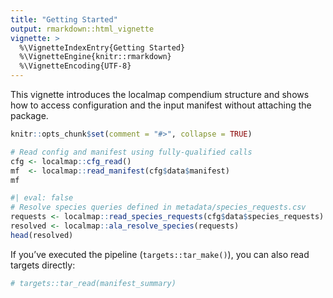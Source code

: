 ```yaml
---
title: "Getting Started"
output: rmarkdown::html_vignette
vignette: >
  %\VignetteIndexEntry{Getting Started}
  %\VignetteEngine{knitr::rmarkdown}
  %\VignetteEncoding{UTF-8}
---
```


This vignette introduces the localmap compendium structure and shows how to
access configuration and the input manifest without attaching the package.

```r
knitr::opts_chunk$set(comment = "#>", collapse = TRUE)
```

```r
# Read config and manifest using fully-qualified calls
cfg <- localmap::cfg_read()
mf  <- localmap::read_manifest(cfg$data$manifest)
mf
```

```r
#| eval: false
# Resolve species queries defined in metadata/species_requests.csv
requests <- localmap::read_species_requests(cfg$data$species_requests)
resolved <- localmap::ala_resolve_species(requests)
head(resolved)
```

If you've executed the pipeline (`targets::tar_make()`), you can also read
targets directly:

```r
# targets::tar_read(manifest_summary)
```

